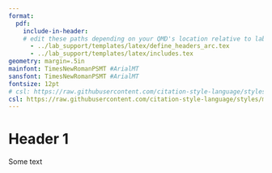 ```yaml
---
format: 
  pdf: 
    include-in-header: 
    # edit these paths depending on your QMD's location relative to lab_support
      - ../lab_support/templates/latex/define_headers_arc.tex 
      - ../lab_support/templates/latex/includes.tex
geometry: margin=.5in
mainfont: TimesNewRomanPSMT #ArialMT
sansfont: TimesNewRomanPSMT #ArialMT
fontsize: 12pt
# csl: https://raw.githubusercontent.com/citation-style-language/styles/master/national-library-of-medicine-grant-proposals.csl # NIH grants
csl: https://raw.githubusercontent.com/citation-style-language/styles/master/apa.csl # APA format
---   
```


<!-- Other PDF YAML options: https://quarto.org/docs/reference/formats/pdf.html
Note that many of these options will affect multiple outputs-->


# Header 1

Some text